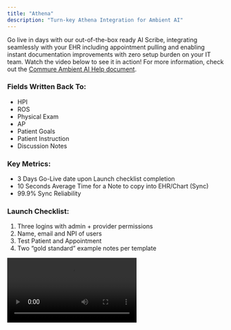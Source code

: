 ```yaml
---
title: "Athena"
description: "Turn-key Athena Integration for Ambient AI"
---
```


Go live in days with our out-of-the-box ready AI Scribe, integrating seamlessly with your EHR including appointment pulling and enabling instant documentation improvements with zero setup burden on your IT team. Watch the video below to see it in action! For more information, check out the [Commure Ambient AI Help document](https://docs.ambient.commure.com/get_started/overview).

### Fields Written Back To:

- HPI
- ROS
- Physical Exam
- AP
- Patient Goals
- Patient Instruction
- Discussion Notes

### Key Metrics:

- 3 Days Go-Live date upon Launch checklist completion
- 10 Seconds Average Time for a Note to copy into EHR/Chart (Sync)
- 99.9% Sync Reliability

### Launch Checklist:

1. Three logins with admin + provider permissions
2. Name, email and NPI of users
3. Test Patient and Appointment
4. Two “gold standard” example notes per template

<video controls className="w-full aspect-video rounded-xl" src="https://drive.google.com/file/d/1Rm_nI9qvYaiVAlNnivj1-qxk5awJmKtv/view?usp=sharing" />